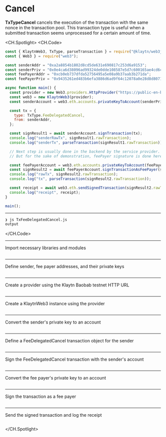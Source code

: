 # Cancel
**TxTypeCancel** cancels the execution of the transaction with the same nonce in the transaction pool. This transaction type is useful when a submitted transaction seems unprocessed for a certain amount of time.


<CH.Spotlight>
<CH.Code>

```js TxFeeDelegatedCancel.js
const { KlaytnWeb3, TxType, parseTransaction } = require("@klaytn/web3js-ext");
const { Web3 } = require("web3");

const senderAddr = "0xa2a8854b1802d8cd5de631e690817c253d6a9153";
const senderPriv = "0x0e4ca6d38096ad99324de0dde108587e5d7c600165ae4cd6c2462c597458c2b8";
const feePayerAddr = "0xcb0eb737dfda52756495a5e08a9b37aab3b271da";
const feePayerPriv = "0x9435261ed483b6efa3886d6ad9f64c12078a0e28d8d80715c773e16fc000cff4";

async function main() {
  const provider = new Web3.providers.HttpProvider("https://public-en-baobab.klaytn.net");
  const web3 = new KlaytnWeb3(provider);
  const senderAccount = web3.eth.accounts.privateKeyToAccount(senderPriv);

  const tx = {
    type: TxType.FeeDelegatedCancel,
    from: senderAddr,
  };

  const signResult1 = await senderAccount.signTransaction(tx);
  console.log("senderRawTx", signResult1.rawTransaction);
  console.log("senderTx", parseTransaction(signResult1.rawTransaction));

  // Next step is usually done in the backend by the service provider.
  // But for the sake of demonstration, feePayer signature is done here.

  const feePayerAccount = web3.eth.accounts.privateKeyToAccount(feePayerPriv);
  const signResult2 = await feePayerAccount.signTransactionAsFeePayer(signResult1.rawTransaction);
  console.log("rawTx", signResult2.rawTransaction);
  console.log("tx", parseTransaction(signResult2.rawTransaction));

  const receipt = await web3.eth.sendSignedTransaction(signResult2.rawTransaction);
  console.log("receipt", receipt);
}

main();
```




---
```zsh output
❯ js TxFeeDelegatedCancel.js
output
```
</CH.Code>

---
Import necessary libraries and modules


```js TxFeeDelegatedCancel.js focus=1:2

```
---
Define sender, fee payer addresses, and their private keys


```js TxFeeDelegatedCancel.js focus=4:7

```
---
Create a provider using the Klaytn Baobab testnet HTTP URL


```js TxFeeDelegatedCancel.js focus=10

```
---
Create a KlaytnWeb3 instance using the provider


```js TxFeeDelegatedCancel.js focus=11

```
---

Convert the sender's private key to an account

```js TxFeeDelegatedCancel.js focus=12

```
---

Define a FeeDelegatedCancel transaction object for the sender

```js TxFeeDelegatedCancel.js focus=14:17

```
---
Sign the FeeDelegatedCancel transaction with the sender's account


```js TxFeeDelegatedCancel.js focus=19:21

```
---
Convert the fee payer's private key to an account


```js TxFeeDelegatedCancel.js focus=26

```
---
Sign the transaction as a fee payer


```js TxFeeDelegatedCancel.js focus=27:29

```
---
Send the signed transaction and log the receipt


```js TxFeeDelegatedCancel.js focus=31:32

```


</CH.Spotlight>
